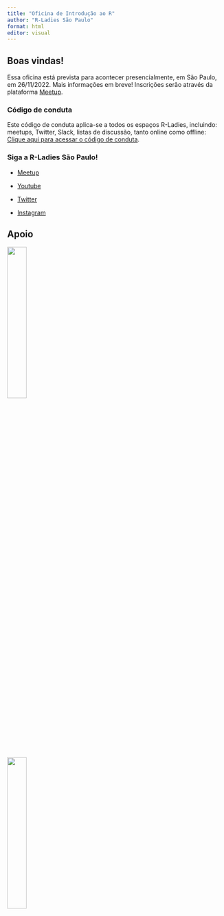 ```yaml
---
title: "Oficina de Introdução ao R"
author: "R-Ladies São Paulo"
format: html
editor: visual
---
```


## Boas vindas!

Essa oficina está prevista para acontecer presencialmente, em São Paulo, em 26/11/2022. Mais informações em breve! Inscrições serão através da plataforma [Meetup](https://www.meetup.com/rladies-sao-paulo/).

### Código de conduta

Este código de conduta aplica-se a todos os espaços R-Ladies, incluindo: meetups, Twitter, Slack, listas de discussão, tanto online como offline: [Clique aqui para acessar o código de conduta](https://github.com/rladies/.github/blob/master/CODE_OF_CONDUCT.md#portuguese).

### Siga a R-Ladies São Paulo!

-   [Meetup](https://www.meetup.com/rladies-sao-paulo/)

-   [Youtube](https://www.youtube.com/c/RLadiesS%C3%A3oPaulo)

-   [Twitter](https://twitter.com/RLadiesSaoPaulo)

-   [Instagram](https://instagram.com/rladiessaopaulo)


## Apoio

[![](https://www.insper.edu.br/wp-content/uploads/2020/04/Insper-positivo.png){fig-alt="Logo do Insper" fig-align="center" width="30%"}](https://www.insper.edu.br/)   

[![](https://blog.curso-r.com/images/logo.webp){fig-alt="Logo da Curso-R" fig-align="center" width="30%"}](https://curso-r.com/)
